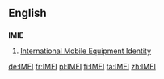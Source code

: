 ==English==

==={{initialism-old|en}}===
'''IMIE'''

# [[w:International Mobile Equipment Identity|International Mobile Equipment Identity]]

[[de:IMEI]]
[[fr:IMEI]]
[[pl:IMEI]]
[[fi:IMEI]]
[[ta:IMEI]]
[[zh:IMEI]]
